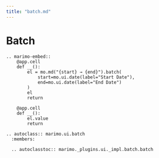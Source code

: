 ```yaml
---
title: "batch.md"
---
```


# Batch

```{eval-rst}
.. marimo-embed::
    @app.cell
    def __():
        el = mo.md("{start} → {end}").batch(
            start=mo.ui.date(label="Start Date"),
            end=mo.ui.date(label="End Date")
        )
        el
        return

    @app.cell
    def __():
        el.value
        return
```

```{eval-rst}
.. autoclass:: marimo.ui.batch
  :members:

  .. autoclasstoc:: marimo._plugins.ui._impl.batch.batch
```
